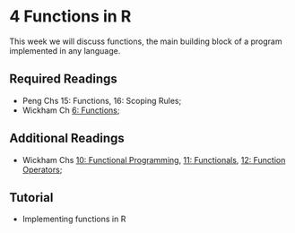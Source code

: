# 4 Functions in R

This week we will discuss functions, the main building block of a program implemented in
any language.

## Required Readings

- Peng Chs 15: Functions, 16: Scoping Rules;
- Wickham Ch [6: Functions](http://adv-r.had.co.nz/Functions.html);

## Additional Readings

- Wickham Chs [10: Functional Programming](http://adv-r.had.co.nz/Functional-programming.html), [11: Functionals](http://adv-r.had.co.nz/Functionals.html), [12: Function Operators](http://adv-r.had.co.nz/Function-operators.html);

## Tutorial

- Implementing functions in R
